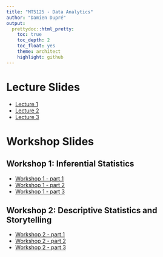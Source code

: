 ```yaml
---
title: "MT5125 - Data Analytics"
author: "Damien Dupré"
output:
  prettydoc::html_pretty:
    toc: true
    toc_depth: 2
    toc_float: yes
    theme: architect
    highlight: github
---
```


# Lecture Slides

- [Lecture 1](https://damien-dupre.github.io/mt5125/lectures/lecture_1)
- [Lecture 2](https://damien-dupre.github.io/mt5125/lectures/lecture_2)
- [Lecture 3](https://damien-dupre.github.io/mt5125/lectures/lecture_3)

# Workshop Slides

## Workshop 1: Inferential Statistics
- [Workshop 1 - part 1](https://damien-dupre.github.io/mt5125/lectures/workshop_1_part_1)
- [Workshop 1 - part 2](https://damien-dupre.github.io/mt5125/lectures/workshop_1_part_2)
- [Workshop 1 - part 3](https://damien-dupre.github.io/mt5125/lectures/workshop_1_part_3)

## Workshop 2: Descriptive Statistics and Storytelling
- [Workshop 2 - part 1](https://damien-dupre.github.io/mt5125/lectures/workshop_2_part_1)
- [Workshop 2 - part 2](https://damien-dupre.github.io/mt5125/lectures/workshop_2_part_2)
- [Workshop 2 - part 3](https://damien-dupre.github.io/mt5125/lectures/workshop_2_part_3)